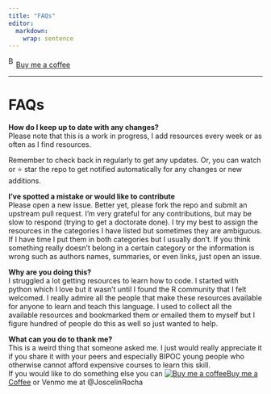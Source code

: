 ```yaml
---
title: "FAQs"
editor: 
  markdown: 
    wrap: sentence
---
```


<link href="https://fonts.googleapis.com/css?family=Cookie" rel="stylesheet"><a class="bmc-button" target="_blank" href="https://www.buymeacoffee.com/JoscelinRocha">![Buy me a coffee](https://cdn.buymeacoffee.com/buttons/bmc-new-btn-logo.svg){alt="Buy me a coffee" width="15" height="21"}Buy me a coffee</a>

------------------------------------------------------------------------

# FAQs

**How do I keep up to date with any changes?**\
Please note that this is a work in progress, I add resources every week or as often as I find resources.

Remember to check back in regularly to get any updates.
Or, you can watch or ⭐ star the repo to get notified automatically for any changes or new additions.

**I've spotted a mistake or would like to contribute**\
Please open a new issue.
Better yet, please fork the repo and submit an upstream pull request.
I'm very grateful for any contributions, but may be slow to respond (trying to get a doctorate done).
I try my best to assign the resources in the categories I have listed but sometimes they are ambiguous.
If I have time I put them in both categories but I usually don't.
If you think something really doesn't belong in a certain category or the information is wrong such as authors names, summaries, or even links, just open an issue.

**Why are you doing this?**\
I struggled a lot getting resources to learn how to code.
I started with python which I love but it wasn't until I found the R community that I felt welcomed.
I really admire all the people that make these resources available for anyone to learn and teach this language.
I used to collect all the available resources and bookmarked them or emailed them to myself but I figure hundred of people do this as well so just wanted to help.

**What can you do to thank me?**\
This is a weird thing that someone asked me.
I just would really appreciate it if you share it with your peers and especially BIPOC young people who otherwise cannot afford expensive courses to learn this skill.\
If you would like to do something else you can <link href="https://fonts.googleapis.com/css?family=Cookie" rel="stylesheet"><a class="bmc-button" target="_blank" href="https://www.buymeacoffee.com/JoscelinRocha"><img src="https://cdn.buymeacoffee.com/buttons/bmc-new-btn-logo.svg" alt="Buy me a coffee"/>Buy me a Coffee</a> or Venmo me at @JoscelinRocha

